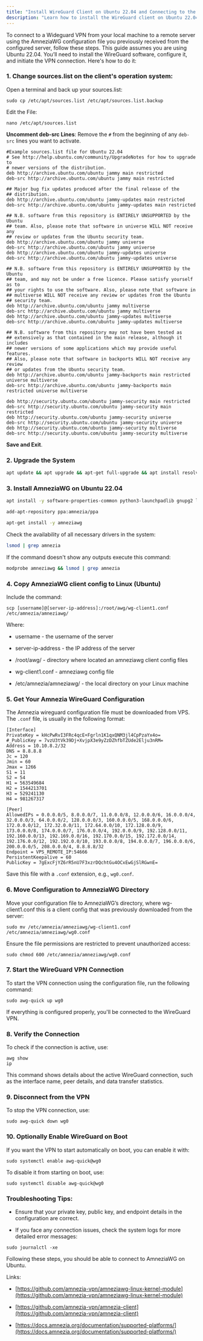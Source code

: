 ```yaml
---
title: "Install WireGuard Client on Ubuntu 22.04 and Connecting to the server using AmneziaWG"
description: "Learn how to install the WireGuard client on Ubuntu 22.04 and connect to a VPN using amneziawg configuration. Step-by-step guide for a secure and seamless VPN setup."
---
```


To connect to a Wideguard VPN from your local machine to a remote server using the AmneziaWG configuration file you previously received from the configured server, follow these steps. This guide assumes you are using Ubuntu 22.04. You’ll need to install the WireGuard software, configure it, and initiate the VPN connection. Here's how to do it:

### 1. Change sources.list on the client's operation system:

Open a terminal and back up your sources.list:

```shell
sudo cp /etc/apt/sources.list /etc/apt/sources.list.backup
```

Edit the File:

```shell
nano /etc/apt/sources.list
```

**Uncomment deb-src Lines**: Remove the `#` from the beginning of any `deb-src` lines you want to activate.

```shell
#Example sources.list file for Ubuntu 22.04
# See http://help.ubuntu.com/community/UpgradeNotes for how to upgrade to
# newer versions of the distribution.
deb http://archive.ubuntu.com/ubuntu jammy main restricted
deb-src http://archive.ubuntu.com/ubuntu jammy main restricted

## Major bug fix updates produced after the final release of the
## distribution.
deb http://archive.ubuntu.com/ubuntu jammy-updates main restricted
deb-src http://archive.ubuntu.com/ubuntu jammy-updates main restricted

## N.B. software from this repository is ENTIRELY UNSUPPORTED by the Ubuntu
## team. Also, please note that software in universe WILL NOT receive any
## review or updates from the Ubuntu security team.
deb http://archive.ubuntu.com/ubuntu jammy universe
deb-src http://archive.ubuntu.com/ubuntu jammy universe
deb http://archive.ubuntu.com/ubuntu jammy-updates universe
deb-src http://archive.ubuntu.com/ubuntu jammy-updates universe

## N.B. software from this repository is ENTIRELY UNSUPPORTED by the Ubuntu
## team, and may not be under a free licence. Please satisfy yourself as to
## your rights to use the software. Also, please note that software in
## multiverse WILL NOT receive any review or updates from the Ubuntu
## security team.
deb http://archive.ubuntu.com/ubuntu jammy multiverse
deb-src http://archive.ubuntu.com/ubuntu jammy multiverse
deb http://archive.ubuntu.com/ubuntu jammy-updates multiverse
deb-src http://archive.ubuntu.com/ubuntu jammy-updates multiverse

## N.B. software from this repository may not have been tested as
## extensively as that contained in the main release, although it includes
## newer versions of some applications which may provide useful features.
## Also, please note that software in backports WILL NOT receive any review
## or updates from the Ubuntu security team.
deb http://archive.ubuntu.com/ubuntu jammy-backports main restricted universe multiverse
deb-src http://archive.ubuntu.com/ubuntu jammy-backports main restricted universe multiverse

deb http://security.ubuntu.com/ubuntu jammy-security main restricted
deb-src http://security.ubuntu.com/ubuntu jammy-security main restricted
deb http://security.ubuntu.com/ubuntu jammy-security universe
deb-src http://security.ubuntu.com/ubuntu jammy-security universe
deb http://security.ubuntu.com/ubuntu jammy-security multiverse
deb-src http://security.ubuntu.com/ubuntu jammy-security multiverse
```

**Save and Exit**.

### 2. Upgrade the System

```bash
apt update && apt upgrade && apt-get full-upgrade && apt install resolvconf
```

### 3. Install AmneziaWG on Ubuntu 22.04

```bash
apt install -y software-properties-common python3-launchpadlib gnupg2 linux-headers-$(uname -r)

add-apt-repository ppa:amnezia/ppa

apt-get install -y amneziawg
```

Check the availability of all necessary drivers in the system:

```bash
lsmod | grep amnezia
```

If the command doesn't show any outputs execute this command:

```bash
modprobe amneziawg && lsmod | grep amnezia
```

### 4. Copy AmneziaWG client config to Linux (Ubuntu)

Include the command:

```shell
scp [username]@[server-ip-address]:/root/awg/wg-client1.conf /etc/amnezia/amneziawg/
```

Where:

* username - the username of the server

* server-ip-address - the IP address of the server

* /root/awg/ - directory where located an amneziawg client config files

* wg-client1.conf - amneziawg config file

* /etc/amnezia/amneziawg/ - the local directory on your Linux machine

### 5. Get Your Amnezia WireGuard Configuration

The Amnezia wireguard configuration file must be downloaded from VPS. The `.conf` file, is usually in the following format:

```shell
[Interface]
PrivateKey = kHcPwRvI3FRc4qcE+Fgrln1K1qxQNM3jl4CpPzaYx4o=
#_PublicKey = 7vzU3tVk39Dj+XvjpX3e9yZzDZhfbTZUde2Elju3nRM=
Address = 10.10.8.2/32
DNS = 8.8.8.8
Jc = 120
Jmin = 60
Jmax = 1266
S1 = 11
S2 = 54
H1 = 563549684
H2 = 1544213701
H3 = 529241130
H4 = 981267317

[Peer]
AllowedIPs = 0.0.0.0/5, 8.0.0.0/7, 11.0.0.0/8, 12.0.0.0/6, 16.0.0.0/4, 32.0.0.0/3, 64.0.0.0/2, 128.0.0.0/3, 160.0.0.0/5, 168.0.0.0/6, 172.0.0.0/12, 172.32.0.0/11, 172.64.0.0/10, 172.128.0.0/9, 173.0.0.0/8, 174.0.0.0/7, 176.0.0.0/4, 192.0.0.0/9, 192.128.0.0/11, 192.160.0.0/13, 192.169.0.0/16, 192.170.0.0/15, 192.172.0.0/14, 192.176.0.0/12, 192.192.0.0/10, 193.0.0.0/8, 194.0.0.0/7, 196.0.0.0/6, 200.0.0.0/5, 208.0.0.0/4, 8.8.8.8/32
Endpoint = VPS_REMOTE_IP:54666
PersistentKeepalive = 60
PublicKey = 7gExcFjYZ6rR5nU7F3xzrDQchtGu4OCxEwGjSlRGwnE=
```

Save this file with a `.conf` extension, e.g., `wg0.conf`.

### 6. Move Configuration to AmneziaWG Directory

Move your configuration file to AmneziaWG’s directory, where wg-client1.conf this is a client config that was previously downloaded from the server:

```shell
sudo mv /etc/amnezia/amneziawg/wg-client1.conf /etc/amnezia/amneziawg/wg0.conf
```

Ensure the file permissions are restricted to prevent unauthorized access:

```shell
sudo chmod 600 /etc/amnezia/amneziawg/wg0.conf
```

### 7. Start the WireGuard VPN Connection

To start the VPN connection using the configuration file, run the following command:

```shell
sudo awg-quick up wg0
```

If everything is configured properly, you'll be connected to the WireGuard VPN.

### 8. Verify the Connection

To check if the connection is active, use:

```shell
awg show
ip 
```

This command shows details about the active WireGuard connection, such as the interface name, peer details, and data transfer statistics.

### 9. Disconnect from the VPN

To stop the VPN connection, use:

```shell
sudo awg-quick down wg0
```

### 10. Optionally Enable WireGuard on Boot

If you want the VPN to start automatically on boot, you can enable it with:

```shell
sudo systemctl enable awg-quick@wg0
```

To disable it from starting on boot, use:

```shell
sudo systemctl disable awg-quick@wg0
```

### Troubleshooting Tips:

* Ensure that your private key, public key, and endpoint details in the configuration are correct.

* If you face any connection issues, check the system logs for more detailed error messages:

```shell
sudo journalctl -xe
```

Following these steps, you should be able to connect to AmneziaWG on Ubuntu.

Links:

* [https://github.com/amnezia-vpn/amneziawg-linux-kernel-module](https://github.com/amnezia-vpn/amneziawg-linux-kernel-module)

* [https://github.com/amnezia-vpn/amnezia-client](https://github.com/amnezia-vpn/amnezia-client)

* [https://docs.amnezia.org/documentation/supported-platforms/](https://docs.amnezia.org/documentation/supported-platforms/)